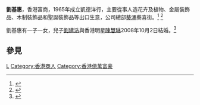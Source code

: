 '''劉基惠'''，香港富商，1965年成立凱德洋行，主要從事人造花卉及植物、金屬裝飾品、木制裝飾品和聖誕裝飾品等出口生意，公司總部[[葵涌|葵涌]]葵喜街。<ref>{{Cite web |url=http://www.eastweek.com.hk/index.php?aid=9896 |title=老公做到殘 Kelly老爺聖地牙哥酒店歎世界 |accessdate=2011-01-14 |archive-date=2011-02-23 |archive-url=https://web.archive.org/web/20110223083313/http://www.eastweek.com.hk/index.php?aid=9896 |dead-url=no }}</ref> <ref>{{cite web| url=http://www.hktdc.com/sourcing/hk_company_directory.htm?companyid=1X03FHWP&locale=zh_TW| title=凱德洋行 - 香港| publisher=[[香港貿易發展局|香港貿易發展局]]| accessdate=2011-01-14| deadurl=yes| archiveurl=https://web.archive.org/web/20101214132644/http://www.hktdc.com/sourcing/hk_company_directory.htm?locale=zh_TW&companyid=1X03FHWP| archivedate=2010-12-14}}</ref>

劉基惠有一子一女，兒子[[劉建浩|劉建浩]]與香港明星[[陳慧琳|陳慧琳]]2008年10月2日結婚。<ref>{{cite web
| url=http://ol.mingpao.com/cfm/Archive1.cfm?File=20081003/saa01/maa1h.txt
| title=陳慧琳結婚啦 劉建浩 五度惜惜變接吻魚
| publisher=[[明報|明報]]
| accessdate=2011-01-14
| archive-date=2016-03-04
| archive-url=https://web.archive.org/web/20160304211035/http://ol.mingpao.com/cfm/Archive1.cfm?File=20081003%2Fsaa01%2Fmaa1h.txt
| dead-url=no
}}</ref>

==參見==
<references />

{{DEFAULTSORT:Lau劉}}

[[Category:劉姓|L]]
[[Category:香港商人|Category:香港商人]]
[[Category:香港億萬富豪|Category:香港億萬富豪]]